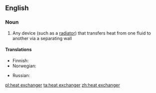 ==English==

===Noun===
{{wikipedia}}
{{en-noun|sg=[[heat]] [[exchanger]]}}

# {{physics}}  Any device (such as a [[radiator]]) that transfers heat from one fluid to another via a separating wall

====Translations====
{{trans-top|device for transfering heat}}
* Finnish: {{t-|fi|lämmönvaihdin}}
* Norwegian: {{t|no|varmeveksler|m}}
{{trans-mid}}
* Russian: {{t|ru|теплообменник|m|sc=Cyrl|tr=t'eploobm'énnik}}
{{trans-bottom}}

[[pl:heat exchanger]]
[[ta:heat exchanger]]
[[zh:heat exchanger]]